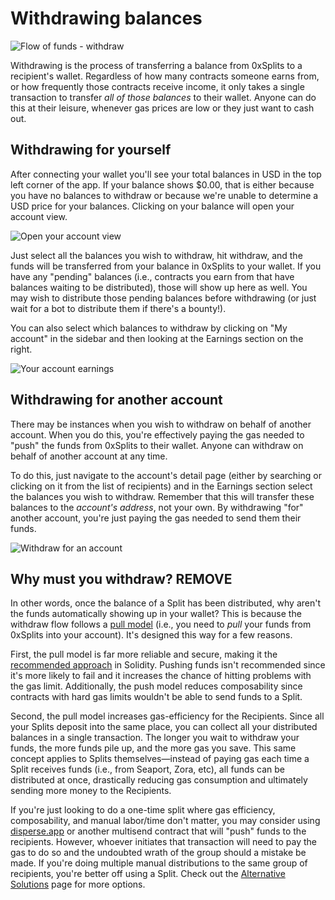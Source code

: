 # Withdrawing balances

![Flow of funds - withdraw](./img/withdraw_highlighted_step.png)

Withdrawing is the process of transferring a balance from 0xSplits to a
recipient's wallet. Regardless of how many contracts someone earns from, or how
frequently those contracts receive income, it only takes a single transaction to
transfer _all of those balances_ to their wallet. Anyone can do this at their
leisure, whenever gas prices are low or they just want to cash out.

## Withdrawing for yourself

After connecting your wallet you'll see your total balances in USD in the top
left corner of the app. If your balance shows $0.00, that is either because you
have no balances to withdraw or because we're unable to determine a USD price
for your balances. Clicking on your balance will open your account view.

![Open your account view](./img/withdraw_open_dialog.gif)

Just select all the balances you wish to withdraw, hit withdraw, and the funds
will be transferred from your balance in 0xSplits to your wallet. If you have
any "pending" balances (i.e., contracts you earn from that have balances waiting
to be distributed), those will show up here as well. You may wish to distribute
those pending balances before withdrawing (or just wait for a bot to distribute
them if there's a bounty!).

You can also select which balances to withdraw by clicking on "My account" in
the sidebar and then looking at the Earnings section on the right.

![Your account earnings](./img/withdraw_earnings.png)

## Withdrawing for another account

There may be instances when you wish to withdraw on behalf of another account.
When you do this, you're effectively paying the gas needed to "push" the funds
from 0xSplits to their wallet. Anyone can withdraw on behalf of another account
at any time.

To do this, just navigate to the account's detail page (either by searching or
clicking on it from the list of recipients) and in the Earnings section select
the balances you wish to withdraw. Remember that this will transfer these
balances to the _account's address_, not your own. By withdrawing "for" another
account, you're just paying the gas needed to send them their funds.

![Withdraw for an account](./img/withdraw_other_account.gif)

## Why must you withdraw? REMOVE

In other words, once the balance of a Split has been distributed, why aren't the
funds automatically showing up in your wallet? This is because the withdraw flow
follows a
[pull model](https://fravoll.github.io/solidity-patterns/pull_over_push.html)
(i.e., you need to _pull_ your funds from 0xSplits into your account). It's
designed this way for a few reasons.

First, the pull model is far more reliable and secure, making it the
[recommended approach](https://consensys.github.io/smart-contract-best-practices/development-recommendations/general/external-calls/#favor-pull-over-push-for-external-calls)
in Solidity. Pushing funds isn't recommended since it's more likely to fail and
it increases the chance of hitting problems with the gas limit. Additionally,
the push model reduces composability since contracts with hard gas limits
wouldn't be able to send funds to a Split.

Second, the pull model increases gas-efficiency for the Recipients. Since all
your Splits deposit into the same place, you can collect all your distributed
balances in a single transaction. The longer you wait to withdraw your funds,
the more funds pile up, and the more gas you save. This same concept applies to
Splits themselves—instead of paying gas each time a Split receives funds (i.e.,
from Seaport, Zora, etc), all funds can be distributed at once, drastically
reducing gas consumption and ultimately sending more money to the Recipients.

If you're just looking to do a one-time split where gas efficiency,
composability, and manual labor/time don't matter, you may consider using
[disperse.app](https://disperse.app/) or another multisend contract that will
"push" funds to the recipients. However, whoever initiates that transaction will
need to pay the gas to do so and the undoubted wrath of the group should a
mistake be made. If you're doing multiple manual distributions to the same group
of recipients, you're better off using a Split. Check out the
[Alternative Solutions](/appendices/alternative-solutions) page for more
options.
